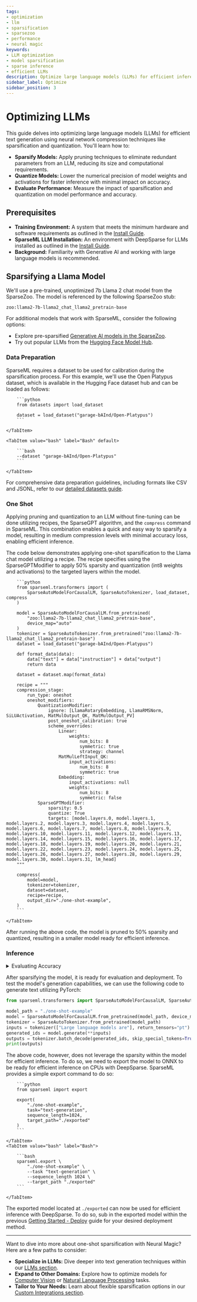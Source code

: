 ```yaml
---
tags:
- optimization
- llm
- sparsification
- sparsezoo
- performance
- neural magic
keywords:
- LLM optimization
- model sparsification
- sparse inference
- efficient LLMs
description: Optimize large language models (LLMs) for efficient inference using one-shot pruning and quantization. Learn how to improve model performance and reduce costs without sacrificing accuracy.
sidebar_label: Optimize
sidebar_position: 3
---
```


# Optimizing LLMs

This guide delves into optimizing large language models (LLMs) for efficient text generation using neural network compression techniques like sparsification and quantization.
You'll learn how to:

- <b>Sparsify Models:</b> Apply pruning techniques to eliminate redundant parameters from an LLM, reducing its size and computational requirements.
- <b>Quantize Models:</b> Lower the numerical precision of model weights and activations for faster inference with minimal impact on accuracy.
- <b>Evaluate Performance:</b> Measure the impact of sparsification and quantization on model performance and accuracy.

## Prerequisites

- <b>Training Environment:</b> A system that meets the minimum hardware and software requirements as outlined in the [Install Guide](./install/#prerequisites).
- <b>SparseML LLM Installation:</b> An environment with DeepSparse for LLMs installed as outlined in the [Install Guide](./install#llms---causal-language-modeling).
- <b>Background:</b> Familiarity with Generative AI and working with large language models is recommended.

## Sparsifying a Llama Model

We'll use a pre-trained, unoptimized 7b Llama 2 chat model from the SparseZoo.
The model is referenced by the following SparseZoo stub:
```text
zoo:llama2-7b-llama2_chat_llama2_pretrain-base
```

For additional models that work with SparseML, consider the following options:
- Explore pre-sparsified [Generative AI models in the SparseZoo](https://sparsezoo.neuralmagic.com/?modelSet=generative_ai).
- Try out popular LLMs from the [Hugging Face Model Hub](https://huggingface.co/models?pipeline_tag=causal-lm).

### Data Preparation

SparseML requires a dataset to be used for calibration during the sparsification process.
For this example, we'll use the Open Platypus dataset, which is available in the Hugging Face dataset hub and can be loaded as follows:

<Tabs>
    <TabItem value="python" label="Python" default>

        ```python
        from datasets import load_dataset

        dataset = load_dataset("garage-bAInd/Open-Platypus")
        ```

    </TabItem>

    <TabItem value="bash" label="Bash" default>

        ```bash
        --dataset "garage-bAInd/Open-Platypus"
        ```

    </TabItem>
</Tabs>

For comprehensive data preparation guidelines, including formats like CSV and JSONL, refer to our [detailed datasets guide](../llms/data).

### One Shot

Applying pruning and quantization to an LLM without fine-tuning can be done utilizing recipes, the SparseGPT algorithm, and the `compress` command in SparseML.
This combination enables a quick and easy way to sparsify a model, resulting in medium compression levels with minimal accuracy loss, enabling efficient inference.

The code below demonstrates applying one-shot sparsification to the Llama chat model utilizing a recipe.
The recipe specifies using the SparseGPTModifier to apply 50% sparsity and quantization (int8 weights and activations) to the targeted layers within the model.

<Tabs>
    <TabItem value="python" label="Python" default>

        ```python
        from sparseml.transformers import (
            SparseAutoModelForCausalLM, SparseAutoTokenizer, load_dataset, compress
        )

        model = SparseAutoModelForCausalLM.from_pretrained(
            "zoo:llama2-7b-llama2_chat_llama2_pretrain-base",
            device_map="auto"
        )
        tokenizer = SparseAutoTokenizer.from_pretrained("zoo:llama2-7b-llama2_chat_llama2_pretrain-base")
        dataset = load_dataset("garage-bAInd/Open-Platypus")

        def format_data(data):
            data["text"] = data["instruction"] + data["output"]
            return data

        dataset = dataset.map(format_data)

        recipe = """
        compression_stage:
            run_type: oneshot
            oneshot_modifiers:
                QuantizationModifier:
                    ignore: [LlamaRotaryEmbedding, LlamaRMSNorm, SiLUActivation, MatMulOutput_QK, MatMulOutput_PV]
                    post_oneshot_calibration: true
                    scheme_overrides:
                        Linear:
                            weights:
                                num_bits: 8
                                symmetric: true
                                strategy: channel
                        MatMulLeftInput_QK:
                            input_activations:
                                num_bits: 8
                                symmetric: true
                        Embedding:
                            input_activations: null
                            weights:
                                num_bits: 8
                                symmetric: false
                SparseGPTModifier:
                    sparsity: 0.5
                    quantize: True
                    targets: [model.layers.0, model.layers.1, model.layers.2, model.layers.3, model.layers.4, model.layers.5, model.layers.6, model.layers.7, model.layers.8, model.layers.9, model.layers.10, model.layers.11, model.layers.12, model.layers.13, model.layers.14, model.layers.15, model.layers.16, model.layers.17, model.layers.18, model.layers.19, model.layers.20, model.layers.21, model.layers.22, model.layers.23, model.layers.24, model.layers.25, model.layers.26, model.layers.27, model.layers.28, model.layers.29, model.layers.30, model.layers.31, lm_head]
        """

        compress(
            model=model,
            tokenizer=tokenizer,
            dataset=dataset,
            recipe=recipe,
            output_dir="./one-shot-example",
        )
        ```

    </TabItem>
</Tabs>

After running the above code, the model is pruned to 50% sparsity and quantized, resulting in a smaller model ready for efficient inference.

### Inference

<details>
    <summary>Evaluating Accuracy</summary>

    Evaluating the model's accuracy is important to ensure it meets the desired performance requirements.
    To do so, we can use the following code to evaluate the model's perplexity on a sample dataset:
    <Tabs>
        <TabItem value="python" label="Python" default>

            ```python
            from sparseml import evaluate

            evaluate(
                "./one-shot-example",
                datasets="openai_humaneval",
                integration="perplexity"
            )
            ```

        </TabItem>
        <TabItem value="bash" label="Bash">

            ```bash
            sparseml.evaluate \
                "./one-shot-example" \
                --datasets "openai_humaneval" \
                --integration "perplexity"
            ```

        </TabItem>
    </Tabs>

</details>

After sparsifying the model, it is ready for evaluation and deployment.
To test the model's generation capabilities, we can use the following code to generate text utilizing PyTorch:

```python
from sparseml.transformers import SparseAutoModelForCausalLM, SparseAutoTokenizer

model_path = "./one-shot-example"
model = SparseAutoModelForCausalLM.from_pretrained(model_path, device_map="auto")
tokenizer = SparseAutoTokenizer.from_pretrained(model_path)
inputs = tokenizer(["Large language models are"], return_tensors="pt")
generated_ids = model.generate(**inputs)
outputs = tokenizer.batch_decode(generated_ids, skip_special_tokens=True)
print(outputs)
```

The above code, however, does not leverage the sparsity within the model for efficient inference.
To do so, we need to export the model to ONNX to be ready for efficient inference on CPUs with DeepSparse.
SparseML provides a simple export command to do so:

<Tabs>
    <TabItem value="python" label="Python" default>

        ```python
        from sparseml import export

        export(
            "./one-shot-example",
            task="text-generation",
            sequence_length=1024,
            target_path="./exported"
        )
        ```

    </TabItem>
    <TabItem value="bash" label="Bash">

        ```bash
        sparseml.export \
            "./one-shot-example" \
            --task "text-generation" \
            --sequence_length 1024 \
            --target_path "./exported"
        ```

    </TabItem>
</Tabs>

The exported model located at `./exported` can now be used for efficient inference with DeepSparse.
To do so, sub in the exported model within the previous [Getting Started - Deploy](./deploy) guide for your desired deployment method.

---

Want to dive into more about one-shot sparsification with Neural Magic? Here are a few paths to consider:

- <b>Specialize in LLMs:</b> Dive deeper into text generation techniques within our [LLMs section](../llms).
- <b>Expand to Other Domains:</b> Explore how to optimize models for [Computer Vision](../computer-vision) or [Natural Language Processing](../nlp) tasks.
- <b>Tailor to Your Needs:</b> Learn about flexible sparsification options in our [Custom Integrations section](../custom-integrations).
